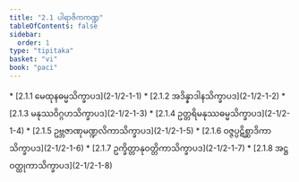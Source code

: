```yaml
---
title: "2.1 ပါရာဇိကကဏ္ဍ"
tableOfContents: false
sidebar:
  order: 1
type: "tipitaka"
basket: "vi"
book: "paci"
---
```



<DynamicBreadcrumb />



<TableOfContents book="paci" section="2.1">
* [2.1.1 မေထုနဓမ္မသိက္ခာပဒ](2-1/2-1-1)
* [2.1.2 အဒိန္နာဒါနသိက္ခာပဒ](2-1/2-1-2)
* [2.1.3 မနုဿဝိဂ္ဂဟသိက္ခာပဒ](2-1/2-1-3)
* [2.1.4 ဥတ္တရိမနုဿဓမ္မသိက္ခာပဒ](2-1/2-1-4)
* [2.1.5 ဥဗ္ဘဇာဏုမဏ္ဍလိကာသိက္ခာပဒ](2-1/2-1-5)
* [2.1.6 ဝဇ္ဇပ္ပဋိစ္ဆာဒိကာသိက္ခာပဒ](2-1/2-1-6)
* [2.1.7 ဥက္ခိတ္တာနုဝတ္တိကာသိက္ခာပဒ](2-1/2-1-7)
* [2.1.8 အဋ္ဌဝတ္ထုကာသိက္ခာပဒ](2-1/2-1-8)
</TableOfContents>